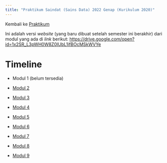 ```yaml
---
title: "Praktikum Saindat (Sains Data) 2022 Genap (Kurikulum 2020)"
---
```


Kembali ke [Praktikum](../../../../praktikum.qmd)

Ini adalah versi *website* (yang baru dibuat setelah semester ini berakhir) dari modul yang ada di *link* berikut: <https://drive.google.com/open?id=1x2SR_L3pWH0W8Z0IUbL1ifBOcMSkWVYe>

# Timeline

- Modul 1 (belum tersedia)

- [Modul 2](./modul2.ipynb)

- [Modul 3](./modul3.ipynb)

- [Modul 4](./modul4.ipynb)

- [Modul 5](./modul5.ipynb)

- [Modul 6](./modul6.ipynb)

- [Modul 7](./modul7.ipynb)

- [Modul 8](./modul8.ipynb)

- [Modul 9](./modul9.ipynb)
